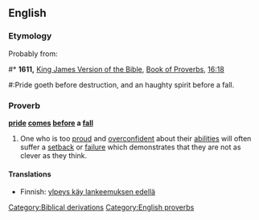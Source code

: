 ==English==

===Etymology===
Probably from:
#* '''1611,''' [[w:King James Version of the Bible|King James Version of the Bible]], [[w:Book of Proverbs|Book of Proverbs]], [[s:Bible (King James)/Proverbs#Chapter 16|16:18]]
#:Pride goeth before destruction, and an haughty spirit before a fall.

===Proverb===
'''[[pride]] [[comes]] [[before]] a [[fall]]'''

# One who is too [[proud]] and [[overconfident]] about their [[abilities]] will often suffer a [[setback]] or [[failure]] which demonstrates that they are not as clever as they think.

====Translations====
*Finnish: [[ylpeys käy lankeemuksen edellä]]

[[Category:Biblical derivations]]
[[Category:English proverbs]]